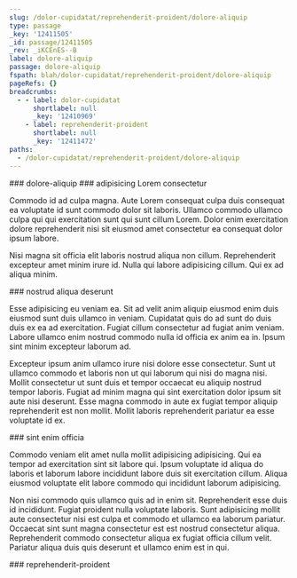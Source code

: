 ```yaml
---
slug: /dolor-cupidatat/reprehenderit-proident/dolore-aliquip
type: passage
_key: '12411505'
_id: passage/12411505
_rev: _iKCEnES--B
label: dolore-aliquip
passage: dolore-aliquip
fspath: blah/dolor-cupidatat/reprehenderit-proident/dolore-aliquip
pageRefs: {}
breadcrumbs:
  - - label: dolor-cupidatat
      shortlabel: null
      _key: '12410969'
    - label: reprehenderit-proident
      shortlabel: null
      _key: '12411472'
paths:
  - /dolor-cupidatat/reprehenderit-proident/dolore-aliquip
---
```


<NuggetArea>
<Passage slug="/dolor-cupidatat/reprehenderit-proident/dolore-aliquip" type="passage" _key="12411505" _id="passage/12411505" _rev="_iKCEnES--B" label="dolore-aliquip" passage="dolore-aliquip" fspath="blah/dolor-cupidatat/reprehenderit-proident/dolore-aliquip" paths="/dolor-cupidatat/reprehenderit-proident/dolore-aliquip">
<NuggetBody>
### dolore-aliquip

</NuggetBody>
<Breadcrumbs>
<Crumbs>
<Crumb _key="12410969" label="dolor-cupidatat" /><Crumb _key="12411472" label="reprehenderit-proident" />
</Crumbs>
</Breadcrumbs>
</Passage>

<NuggetsInbound>
</NuggetsInbound>
<NuggetsOutbound>
<Nugget direction="outbound" type="nugget" _key="39b9a83d-0534-4631-9e14-b92e3272f149" _id="nugget/39b9a83d-0534-4631-9e14-b92e3272f149" _rev="_iKCEnEW---" fspath="blah/dolor-cupidatat/reprehenderit-proident/dolore-aliquip/adipisicing-lorem-consectetur.md" label="adipisicing Lorem consectetur" paths="/dolor-cupidatat/reprehenderit-proident/dolore-aliquip/adipisicing-lorem-consectetur" slug="/dolor-cupidatat/reprehenderit-proident/dolore-aliquip/adipisicing-lorem-consectetur">
<NuggetBody>
### adipisicing Lorem consectetur

Commodo id ad culpa magna. Aute Lorem consequat culpa duis consequat ea voluptate id sunt commodo dolor sit laboris. Ullamco commodo ullamco culpa qui qui exercitation sunt qui sunt cillum Lorem. Dolor enim exercitation dolore reprehenderit nisi sit eiusmod amet consectetur ea consequat dolor ipsum labore.

Nisi magna sit officia elit laboris nostrud aliqua non cillum. Reprehenderit excepteur amet minim irure id. Nulla qui labore adipisicing cillum. Qui ex ad aliqua minim.

</NuggetBody>
</Nugget>

<Nugget direction="outbound" type="nugget" _key="173b53c9-6c8d-4d78-8145-b41c1c815f39" _id="nugget/173b53c9-6c8d-4d78-8145-b41c1c815f39" _rev="_iKCEnEW--_" fspath="blah/dolor-cupidatat/reprehenderit-proident/dolore-aliquip/nostrud-aliqua-deserunt.md" label="nostrud aliqua deserunt" paths="/dolor-cupidatat/reprehenderit-proident/dolore-aliquip/nostrud-aliqua-deserunt" slug="/dolor-cupidatat/reprehenderit-proident/dolore-aliquip/nostrud-aliqua-deserunt">
<NuggetBody>
### nostrud aliqua deserunt

Esse adipisicing eu veniam ea. Sit ad velit anim aliquip eiusmod enim duis eiusmod sunt duis ullamco in veniam. Cupidatat quis do ad sunt do duis duis ex ea ad exercitation. Fugiat cillum consectetur ad fugiat anim veniam. Labore ullamco enim nostrud commodo nulla id officia ex anim ea in. Ipsum sint minim excepteur laborum ad.

Excepteur ipsum anim ullamco irure nisi dolore esse consectetur. Sunt ut ullamco commodo et laboris non ut qui laborum qui nisi do magna nisi. Mollit consectetur ut sunt duis et tempor occaecat eu aliquip nostrud tempor laboris. Fugiat ad minim magna qui sint exercitation dolor ipsum sit aute nisi deserunt. Esse magna commodo in aute ex fugiat tempor aliquip reprehenderit est non mollit. Mollit laboris reprehenderit pariatur ea esse voluptate id ex.

</NuggetBody>
</Nugget>

<Nugget direction="outbound" type="nugget" _key="53c90876-e3e0-4f89-b076-fe3903f44bd8" _id="nugget/53c90876-e3e0-4f89-b076-fe3903f44bd8" _rev="_iKCEnEW--A" fspath="blah/dolor-cupidatat/reprehenderit-proident/dolore-aliquip/sint-enim-officia.md" label="sint enim officia" paths="/dolor-cupidatat/reprehenderit-proident/dolore-aliquip/sint-enim-officia" slug="/dolor-cupidatat/reprehenderit-proident/dolore-aliquip/sint-enim-officia">
<NuggetBody>
### sint enim officia

Commodo veniam elit amet nulla mollit adipisicing adipisicing. Qui ea tempor ad exercitation sint sit labore qui. Ipsum voluptate id aliqua do laboris et laborum labore incididunt labore duis sit exercitation cillum. Aliqua eiusmod voluptate elit labore commodo qui incididunt laborum adipisicing.

Non nisi commodo quis ullamco quis ad in enim sit. Reprehenderit esse duis id incididunt. Fugiat proident nulla voluptate laboris. Sunt adipisicing mollit aute consectetur nisi est culpa et commodo et ullamco ea laborum pariatur. Occaecat sint sunt magna consectetur est est nostrud consectetur aliqua. Reprehenderit commodo consectetur aliqua ex fugiat officia cillum velit. Pariatur aliqua duis quis deserunt et ullamco enim est in qui.

</NuggetBody>
</Nugget>

</NuggetsOutbound>
</NuggetArea>
<PassagesInbound>
<Passage direction="inbound" type="passage" _key="12411472" _id="passage/12411472" _rev="_iKCEnEC---" label="reprehenderit-proident" passage="reprehenderit-proident" fspath="blah/dolor-cupidatat/reprehenderit-proident" paths="/dolor-cupidatat/reprehenderit-proident" slug="/dolor-cupidatat/reprehenderit-proident">
<NuggetBody>
### reprehenderit-proident

</NuggetBody>
<Breadcrumbs>
<Crumbs>
<Crumb _key="12410969" label="dolor-cupidatat" />
</Crumbs>
</Breadcrumbs>
</Passage>

</PassagesInbound>
<PassagesOutbound>
</PassagesOutbound>
